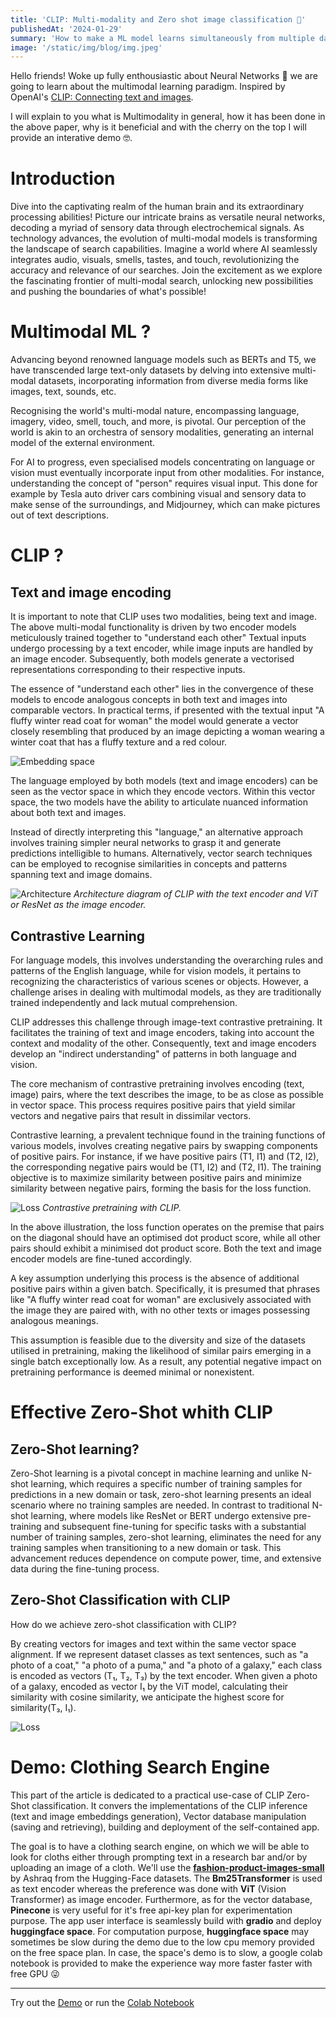 ```yaml
---
title: 'CLIP: Multi-modality and Zero shot image classification 📸'
publishedAt: '2024-01-29'
summary: 'How to make a ML model learns simultaneously from multiple data type?'
image: '/static/img/blog/img.jpeg'
---
```


<MathSpace />

Hello friends! Woke up fully enthousiastic about Neural Networks 🧠 we are going to learn about the multimodal learning paradigm. Inspired by OpenAI's [CLIP: Connecting text and images](https://arxiv.org/pdf/2103.00020.pdf). 

I will explain to you what is Multimodality in general, how it has been done in the above paper, why is it beneficial and with the cherry on the top I will provide an interative demo 🤓.

# Introduction

Dive into the captivating realm of the human brain and its extraordinary processing abilities! 
Picture our intricate brains as versatile neural networks, decoding a myriad of sensory data through electrochemical signals. 
As technology advances, the evolution of multi-modal models is transforming the landscape of search capabilities. 
Imagine a world where AI seamlessly integrates audio, visuals, smells, tastes, and touch, revolutionizing the accuracy and relevance of our searches. 
Join the excitement as we explore the fascinating frontier of multi-modal search, unlocking new possibilities and pushing the boundaries of what's possible!

# Multimodal ML ?

Advancing beyond renowned language models such as BERTs and T5, we have transcended large text-only datasets by delving into extensive multi-modal datasets, incorporating information from diverse media forms like images, text, sounds, etc.

Recognising the world's multi-modal nature, encompassing language, imagery, video, smell, touch, and more, is pivotal. Our perception of the world is akin to an orchestra of sensory modalities, generating an internal model of the external environment.

For AI to progress, even specialised models concentrating on language or vision must eventually incorporate input from other modalities. For instance, understanding the concept of "person" requires visual input. This done for example by Tesla auto driver cars combining visual and sensory data to make sense of the surroundings, and Midjourney, which can make pictures out of text descriptions.


# CLIP ?

## Text and image encoding

It is important to note that CLIP uses two modalities, being text and image. 
The above multi-modal functionality is driven by two encoder models meticulously trained together to "understand each other" Textual inputs undergo processing by a text encoder, while image inputs are handled by an image encoder. Subsequently, both models generate a vectorised representations corresponding to their respective inputs.

The essence of "understand each other" lies in the convergence of these models to encode analogous concepts in both text and images into comparable vectors. In practical terms, if presented with the textual input "A fluffy winter read coat for woman" the model would generate a vector closely resembling that produced by an image depicting a woman wearing a winter coat that has a fluffy texture and a red colour. 

![Embedding space](/static/img/blog/plot.jpg)

The language employed by both models (text and image encoders) can be seen as the vector space in which they encode vectors. Within this vector space, the two models have the ability to articulate nuanced information about both text and images. 

Instead of directly interpreting this "language," an alternative approach involves training simpler neural networks to grasp it and generate predictions intelligible to humans. Alternatively, vector search techniques can be employed to recognise similarities in concepts and patterns spanning text and image domains.

![Architecture](/static/img/blog/archtec.jpeg)
*Architecture diagram of CLIP with the text encoder and ViT or ResNet as the image encoder.*


## Contrastive Learning

For language models, this involves understanding the overarching rules and patterns of the English language, while for vision models, it pertains to recognizing the characteristics of various scenes or objects. However, a challenge arises in dealing with multimodal models, as they are traditionally trained independently and lack mutual comprehension.

CLIP addresses this challenge through image-text contrastive pretraining. It facilitates the training of text and image encoders, taking into account the context and modality of the other. Consequently, text and image encoders develop an "indirect understanding" of patterns in both language and vision.

The core mechanism of contrastive pretraining involves encoding (text, image) pairs, where the text describes the image, to be as close as possible in vector space. This process requires positive pairs that yield similar vectors and negative pairs that result in dissimilar vectors.

Contrastive learning, a prevalent technique found in the training functions of various models, involves creating negative pairs by swapping components of positive pairs. For instance, if we have positive pairs (T1, I1) and (T2, I2), the corresponding negative pairs would be (T1, I2) and (T2, I1). The training objective is to maximize similarity between positive pairs and minimize similarity between negative pairs, forming the basis for the loss function.

![Loss](/static/img/blog/losscontr.jpeg)
*Contrastive pretraining with CLIP.*


In the above illustration, the loss function operates on the premise that pairs on the diagonal should have an optimised dot product score, while all other pairs should exhibit a minimised dot product score. Both the text and image encoder models are fine-tuned accordingly.

A key assumption underlying this process is the absence of additional positive pairs within a given batch. Specifically, it is presumed that phrases like "A fluffy winter read coat for woman" are exclusively associated with the image they are paired with, with no other texts or images possessing analogous meanings.

This assumption is feasible due to the diversity and size of the datasets utilised in pretraining, making the likelihood of similar pairs emerging in a single batch exceptionally low. As a result, any potential negative impact on pretraining performance is deemed minimal or nonexistent.

# Effective Zero-Shot whith CLIP

## Zero-Shot learning?


Zero-Shot learning is a pivotal concept in machine learning and unlike N-shot learning, which requires a specific number of training samples for predictions in a new domain or task, zero-shot learning presents an ideal scenario where no training samples are needed. In contrast to traditional N-shot learning, where models like ResNet or BERT undergo extensive pre-training and subsequent fine-tuning for specific tasks with a substantial number of training samples, zero-shot learning, eliminates the need for any training samples when transitioning to a new domain or task. This advancement reduces dependence on compute power, time, and extensive data during the fine-tuning process. 


## Zero-Shot Classification with CLIP

How do we achieve zero-shot classification with CLIP?

By creating vectors for images and text within the same vector space alignment. If we represent dataset classes as text sentences, such as "a photo of a coat," "a photo of a puma," and "a photo of a galaxy," each class is encoded as vectors (T₁, T₂, T₃) by the text encoder. When given a photo of a galaxy, encoded as vector I₁ by the ViT model, calculating their similarity with cosine similarity, we anticipate the highest score for similarity(T₃, I₁).

![Loss](/static/img/blog/zeroshot.png)


# Demo: Clothing Search Engine 

This part of the article is dedicated to a practical use-case of CLIP Zero-Shot classification.
It convers the implementations of the CLIP inference (text and image embeddings generation), Vector database manipulation (saving and retrieving), building and deployment of the self-contained app.

The goal is to have a clothing search engine, on which we will be able to look for cloths either through prompting text in a research bar and/or by uploading an image of a cloth.
We'll use the [__fashion-product-images-small__](https://huggingface.co/datasets/ashraq/fashion-product-images-small) by Ashraq from the Hugging-Face datasets. The __Bm25Transformer__ is used as text encoder whereas the preference was done with __ViT__ (Vision Transformer) as image encoder.
Furthermore, as for the vector database, __Pinecone__ is very useful for it's free api-key plan for experimentation purpose. The app user interface is seamlessly build with __gradio__ and deploy __huggingface space__. 
For computation purpose, __huggingface space__ may sometimes be slow during the demo due to the low cpu memory provided on the free space plan. In case, the space's demo is to slow, a google colab notebook is provided to make the experience way more faster faster with free GPU 😜
__ __
Try out the [Demo](https://huggingface.co/spaces/Meteor21/item-search) or run the [Colab Notebook](https://colab.research.google.com/drive/12oPiP2oKbww5LxLUeHup9YpwEh5ZtJOH?usp=sharing)